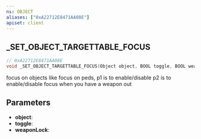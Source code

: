 ```yaml
---
ns: OBJECT
aliases: ["0xA22712E8471AA08E"]
apiset: client
---
```

## _SET_OBJECT_TARGETTABLE_FOCUS

```c
// 0xA22712E8471AA08E
void _SET_OBJECT_TARGETTABLE_FOCUS(Object object, BOOL toggle, BOOL weaponLock);
```

focus on objects like focus on peds, p1 is to enable/disable p2 is to enable/disable focus when you have a weapon out

## Parameters
* **object**:
* **toggle**:
* **weaponLock**: